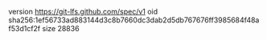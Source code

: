 version https://git-lfs.github.com/spec/v1
oid sha256:1ef56733ad883144d3c8b7660dc3dab2d5db767676ff3985684f48af53d1cf2f
size 28836

